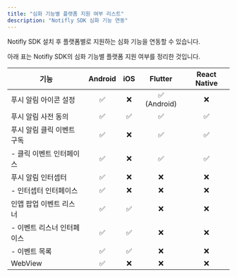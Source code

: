 ```yaml
---
title: "심화 기능별 플랫폼 지원 여부 리스트"
description: "Notifly SDK 심화 기능 연동"
---
```


Notifly SDK 설치 후 플랫폼별로 지원하는 심화 기능을 연동할 수 있습니다.

아래 표는 Notifly SDK의 심화 기능별 플랫폼 지원 여부를 정리한 것입니다.  

| 기능                              | Android | iOS | Flutter | React Native |
|-----------------------------------|:-------:|:---:|:-------:|:------------:|
| 푸시 알림 아이콘 설정              | ✅      | ❌  | ✅ (Android) | ❌            |
| 푸시 알림 사전 동의                | ✅      | ✅  | ✅       | ✅            |
| 푸시 알림 클릭 이벤트 구독         | ✅      | ❌  | ✅       | ✅            |
| - 클릭 이벤트 인터페이스           | ✅      | ❌  | ✅       | ✅            |
| 푸시 알림 인터셉터                 | ✅      | ❌  | ❌       | ❌            |
| - 인터셉터 인터페이스              | ✅      | ❌  | ❌       | ❌            |
| 인앱 팝업 이벤트 리스너            | ✅      | ✅  | ❌       | ❌            |
| - 이벤트 리스너 인터페이스         | ✅      | ✅  | ❌       | ❌            |
| - 이벤트 목록                      | ✅      | ✅  | ❌       | ❌            |
| WebView                           | ✅      | ❌  | ❌       | ❌            |